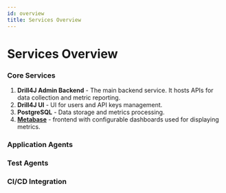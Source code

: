 ```yaml
---
id: overview
title: Services Overview
---
```


# Services Overview

### Core Services

1. __Drill4J Admin Backend__ - The main backend service. It hosts APIs for data collection and metric reporting.
2. __Drill4J UI__ - UI for users and API keys management.
3. __PostgreSQL__ - Data storage and metrics processing.
4. [__Metabase__](https://www.metabase.com/) - frontend with configurable dashboards used for displaying metrics.

### Application Agents

### Test Agents

### CI/CD Integration